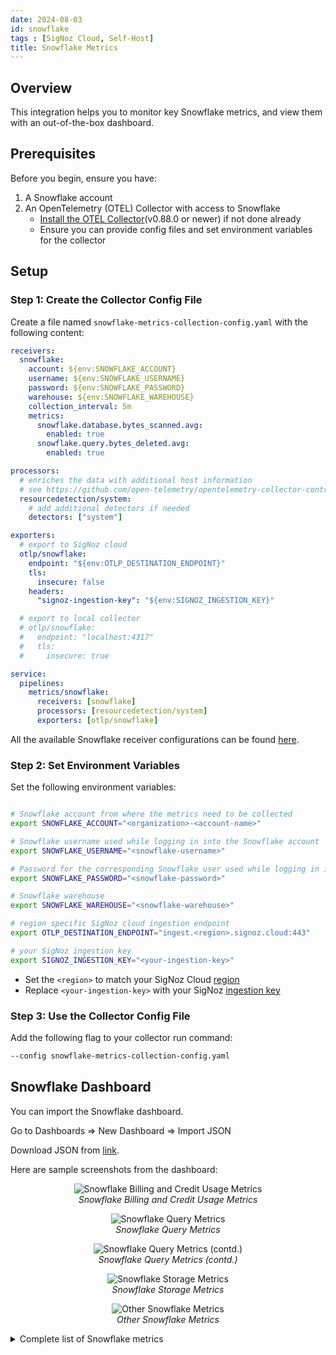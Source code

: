 ```yaml
---
date: 2024-08-03
id: snowflake
tags : [SigNoz Cloud, Self-Host]
title: Snowflake Metrics
---
```


## Overview

This integration helps you to monitor key Snowflake metrics, and view them with an out-of-the-box dashboard.

## Prerequisites

Before you begin, ensure you have:

1. A Snowflake account
2. An OpenTelemetry (OTEL) Collector with access to Snowflake
   - [Install the OTEL Collector](https://signoz.io/docs/tutorial/opentelemetry-binary-usage-in-virtual-machine/)(v0.88.0 or newer) if not done already 
   - Ensure you can provide config files and set environment variables for the collector

## Setup

### Step 1: Create the Collector Config File

Create a file named `snowflake-metrics-collection-config.yaml` with the following content:

```yaml:snowflake-metrics-collection-config.yaml
receivers:
  snowflake:
    account: ${env:SNOWFLAKE_ACCOUNT}
    username: ${env:SNOWFLAKE_USERNAME}
    password: ${env:SNOWFLAKE_PASSWORD}
    warehouse: ${env:SNOWFLAKE_WAREHOUSE}
    collection_interval: 5m
    metrics:
      snowflake.database.bytes_scanned.avg:
        enabled: true
      snowflake.query.bytes_deleted.avg:
        enabled: true

processors:
  # enriches the data with additional host information
  # see https://github.com/open-telemetry/opentelemetry-collector-contrib/tree/main/processor/resourcedetectionprocessor#resource-detection-processor
  resourcedetection/system:
    # add additional detectors if needed
    detectors: ["system"]

exporters:
  # export to SigNoz cloud
  otlp/snowflake:
    endpoint: "${env:OTLP_DESTINATION_ENDPOINT}"
    tls:
      insecure: false
    headers:
      "signoz-ingestion-key": "${env:SIGNOZ_INGESTION_KEY}"

  # export to local collector
  # otlp/snowflake:
  #   endpoint: "localhost:4317"
  #   tls:
  #     insecure: true

service:
  pipelines:
    metrics/snowflake:
      receivers: [snowflake]
      processors: [resourcedetection/system]
      exporters: [otlp/snowflake]
```

All the available Snowflake receiver configurations can be found [here](https://github.com/open-telemetry/opentelemetry-collector-contrib/blob/main/receiver/snowflakereceiver/config.go).

### Step 2: Set Environment Variables

Set the following environment variables:

```bash

# Snowflake account from where the metrics need to be collected
export SNOWFLAKE_ACCOUNT="<organization>-<account-name>"

# Snowflake username used while logging in into the Snowflake account
export SNOWFLAKE_USERNAME="<snowflake-username>"

# Password for the corresponding Snowflake user used while logging in into the Snowflake account
export SNOWFLAKE_PASSWORD="<snowflake-password>"

# Snowflake warehouse
export SNOWFLAKE_WAREHOUSE="<snowflake-warehouse>"

# region specific SigNoz cloud ingestion endpoint
export OTLP_DESTINATION_ENDPOINT="ingest.<region>.signoz.cloud:443"

# your SigNoz ingestion key
export SIGNOZ_INGESTION_KEY="<your-ingestion-key>"
```

- Set the `<region>` to match your SigNoz Cloud [region](https://signoz.io/docs/ingestion/signoz-cloud/overview/#endpoint)
- Replace `<your-ingestion-key>` with your SigNoz [ingestion key](https://signoz.io/docs/ingestion/signoz-cloud/keys/)

### Step 3: Use the Collector Config File

Add the following flag to your collector run command:
```bash
--config snowflake-metrics-collection-config.yaml
```

## Snowflake Dashboard

You can import the Snowflake dashboard.

Go to Dashboards => New Dashboard => Import JSON

Download JSON from [link](https://github.com/SigNoz/dashboards/blob/main/snowflake/snowflake-otlp-v1.json).

Here are sample screenshots from the dashboard:

<figure data-zoomable align='center'>
    <img src="/img/docs/integrations/snowflake/billing-and-credit-usage.webp" alt="Snowflake Billing and Credit Usage Metrics"/>
    <figcaption><i>Snowflake Billing and Credit Usage Metrics</i></figcaption>
</figure>

<figure data-zoomable align='center'>
    <img src="/img/docs/integrations/snowflake/query-metrics-1.webp" alt="Snowflake Query Metrics"/>
    <figcaption><i>Snowflake Query Metrics</i></figcaption>
</figure>

<figure data-zoomable align='center'>
    <img src="/img/docs/integrations/snowflake/query-metrics-2.webp" alt="Snowflake Query Metrics (contd.)"/>
    <figcaption><i>Snowflake Query Metrics (contd.)</i></figcaption>
</figure>

<figure data-zoomable align='center'>
    <img src="/img/docs/integrations/snowflake/storage-metrics.webp" alt="Snowflake Storage Metrics"/>
    <figcaption><i>Snowflake Storage Metrics</i></figcaption>
</figure>

<figure data-zoomable align='center'>
    <img src="/img/docs/integrations/snowflake/other-metrics.webp" alt="Other Snowflake Metrics"/>
    <figcaption><i>Other Snowflake Metrics</i></figcaption>
</figure>


<details> 
<summary> Complete list of Snowflake metrics </summary>

- **Name**: The name of the metric.
- **Type**: The type of the metric (e.g., Sum, Gauge).
- **Unit**: The unit of measurement for the metric.
- **Description**: A brief description of what the metric represents.

| Name                                                  | Type   | Unit    | Description                                                                                                      |
|-------------------------------------------------------|--------|---------|------------------------------------------------------------------------------------------------------------------|
| snowflake_database_bytes_scanned_avg                  | Gauge  | Bytes   | Average bytes scanned in a database over the last 24 hour window                                                 |
| snowflake_database_query_count                        | Gauge  | number  | Total query count for database over the last 24 hour window                                                      |
| snowflake_query_blocked                               | Gauge  | double  | Blocked query count for warehouse over the last 24 hour window                                                   |
| snowflake_query_bytes_deleted_avg                     | Gauge  | Bytes   | Average bytes deleted in database over the last 24 hour window                                                   |
| snowflake_query_bytes_written_avg                     | Gauge  | Bytes   | Average bytes written by database over the last 24 hour window                                                   |
| snowflake_query_compilation_time_avg                  | Gauge  | seconds | Average time taken to compile query over the last 24 hour window                                                 |
| snowflake_query_executed                              | Gauge  | double  | Executed query count for warehouse over the last 24 hour window                                                  |
| snowflake_query_execution_time_avg                    | Gauge  | seconds | Average time spent executing queries in database over the last 24 hour window                                    |
| snowflake_query_queued_overload                       | Gauge  | double  | Overloaded query count for warehouse over the last 24 hour window                                                |
| snowflake_query_queued_provision                      | Gauge  | double  | Number of compute resources queued for provisioning over the last 24 hour window                                 |
| snowflake_queued_overload_time_avg                    | Gauge  | seconds | Average time spent in warehouse queue due to warehouse being overloaded over the last 24 hour window             |
| snowflake_queued_provisioning_time_avg                | Gauge  | seconds | Average time spent in warehouse queue waiting for resources to provision over the last 24 hour window            |
| snowflake_queued_repair_time_avg                      | Gauge  | seconds | Average time spent in warehouse queue waiting for compute resources to be repaired over the last 24 hour window  |
| snowflake_storage_stage_bytes_total                   | Gauge  | Bytes   | Number of bytes of stage storage used by files in all internal stages (named, table, user)                       |
| snowflake_storage_storage_bytes_total                 | Gauge  | Bytes   | Number of bytes of table storage used, including bytes for data currently in Time Travel                         |
| snowflake_total_elapsed_time_avg                      | Gauge  | seconds | Average elapsed time over the last 24 hour window                                                                |
| snowflake_billing_cloud_service_total                 | Guage  | credits | Reported total credits used in the cloud service over the last 24 hour window                                    |
| snowflake_billing_total_credit_total                  | Gauge  | credits | Reported total credits used across account over the last 24 hour window                                          |
| snowflake_billing_virtual_warehouse_total             | Gauge  | credits | Reported total credits used by virtual warehouse service over the last 24 hour window                            |
| snowflake_billing_warehouse_cloud_service_total       | Gauge  | credits | Credits used across cloud service for given warehouse over the last 24 hour window                               |
| snowflake_billing_warehouse_total_credit_total        | Gauge  | credits | Total credits used associated with given warehouse over the last 24 hour window                                  |
| snowflake_billing_warehouse_virtual_warehouse_total   | Gauge  | credits | Total credits used by virtual warehouse service for given warehouse over the last 24 hour window                 |
| snowflake_logins_total                                | Guage  | number  | Total login attempts for account over the last 24 hour window                                                    |
| snowflake_pipe_credits_used_total                     | Gauge  | credits | Snow pipe credits contotaled over the last 24 hour window                                                        |
| snowflake_query_bytes_spilled_local_avg               | Gauge  | Bytes   | Average bytes spilled (intermediate results do not fit in memory) by local storage over the last 24 hour window  |
| snowflake_query_bytes_spilled_remote_avg              | Gauge  | Bytes   | Average bytes spilled (intermediate results do not fit in memory) by remote storage over the last 24 hour window |
| snowflake_query_data_scanned_cache_avg                | Gauge  | double  | Average percentage of data scanned from cache over the last 24 hour window                                       |
| snowflake_query_partitions_scanned_avg                | Gauge  | double  | Number of partitions scanned during query so far over the last 24 hour window                                    |
| snowflake_rows_deleted_avg                            | Gauge  | number  | Number of rows deleted from a table (or tables) over the last 24 hour window                                     |
| snowflake_rows_inserted_avg                           | Gauge  | number  | Number of rows inserted into a table (or tables) over the last 24 hour window                                    |
| snowflake_rows_produced_avg                           | Gauge  | number  | Average number of rows produced by statement over the last 24 hour window                                        |
| snowflake_rows_unloaded_avg                           | Gauge  | number  | Average number of rows unloaded during data export over the last 24 hour window                                  |
| snowflake_rows_updated_avg                            | Gauge  | number  | Average number of rows updated in a table over the last 24 hour window                                           |
| snowflake_session_id_count                            | Gauge  | number  | Distinct session id's associated with snowflake username over the last 24 hour window                            |
| snowflake_storage_failsafe_bytes_total                | Gauge  | Bytes   | Number of bytes of data in Fail-safe                                                                             |

You can refer [this](https://github.com/open-telemetry/opentelemetry-collector-contrib/blob/main/receiver/snowflakereceiver/documentation.md) page for more details about the Snowflake metrics.

</details>
